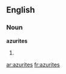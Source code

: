 ==English==

===Noun===
'''azurites'''

# {{plural of|[[azurite]]}}

[[ar:azurites]]
[[fr:azurites]]